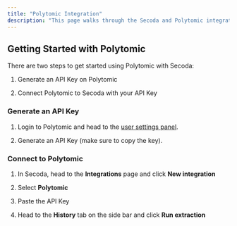 ```yaml
---
title: "Polytomic Integration"
description: "This page walks through the Secoda and Polytomic integration that Secoda supports"
---
```


## Getting Started with Polytomic

There are two steps to get started using Polytomic with Secoda:

1. Generate an API Key on Polytomic

2. Connect Polytomic to Secoda with your API Key

### Generate an API Key

1. Login to Polytomic and head to the [user settings panel](https://app.polytomic.com/user).

2. Generate an API Key (make sure to copy the key).

### Connect to Polytomic

1. In Secoda, head to the **Integrations** page and click **New integration**

2. Select **Polytomic**

3. Paste the API Key

4. Head to the **History** tab on the side bar and click **Run extraction**
